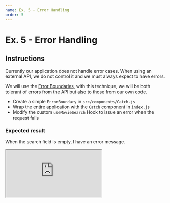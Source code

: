```yaml
---
name: Ex. 5 - Error Handling
order: 5
---
```


# Ex. 5 - Error Handling

## Instructions

Currently our application does not handle error cases. When using an external API, we do not control it and we must always expect to have errors.

We will use the [Error Boundaries](https://reactjs.org/docs/error-boundaries.html), with this technique, we will be both tolerant of errors from the API but also to those from our own code.

- Create a simple `ErrorBoundary` in `src/components/Catch.js`
- Wrap the entire application with the `Catch` component in `index.js`
- Modify the custom `useMovieSearch` Hook to issue an error when the request fails

### Expected result

When the search field is empty, I have an error message.

<iframe
  src="https://codesandbox.io/embed/github/smooth-code/react-hooks-workshop/tree/end-exercise-5/?fontsize=14&view=preview"
  style={{
    width: '100%',
    height: 500,
    border: 0,
    borderRadius: 4,
    overflow: 'hidden',
  }}
  sandbox="allow-modals allow-forms allow-popups allow-scripts allow-same-origin"
/>

## Help

### Error Boundary: implementation

```js
import React, { Component } from 'react'

export default class Catch extends Component {
  state = { hasError: false }

  static getDerivedStateFromError(error) {
    // Update the state, at the next rendering, we'll know that an error has been caught
    return { hasError: true }
  }

  render() {
    if (this.state.hasError) {
      // Display of the fallback of our choice
      return <h1>Something went wrong.</h1>
    }

    return this.props.children
  }
}
```

### How do you the error bondary?

```js
ReactDOM.render(
  <Catch>
    <App />
  </Catch>
  document.getElementById('root'),
)
```

### How should I throw the error?

```js
import { useState, useEffect } from 'react'

function useApi() {
  // State containing the result
  const [state, setState] = useState({ result: null, error: null })

  useEffect(() => {
    request()
      // When everything goes well, I get a result
      .then(result => setState({ result, error: null }))
      // In case of error, the catch is called
      .catch(error => setState({ error, result: null }))
  }, [])

  // If an error has been returned by the query, then I throw
  if (state.error) {
    throw state.error
  }

  return state.result
}
```
